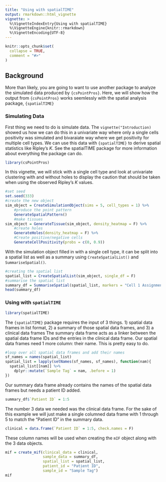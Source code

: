 ```yaml
---
title: "Using with spatialTIME"
output: rmarkdown::html_vignette
vignette: >
  %\VignetteIndexEntry{Using with spatialTIME}
  %\VignetteEngine{knitr::rmarkdown}
  %\VignetteEncoding{UTF-8}
---
```


```r
knitr::opts_chunk$set(
  collapse = TRUE,
  comment = "#>"
)
```

## Background

More than likely, you are going to want to use another package to analyze the simulated data produced by `{csPointPros}`. Here, we will show how the output from `{csPointPros}` works seemlessly with the spatial analysis package, `{spatialTIME}`

### Simulating Data

First thing we need to do is simulate data. The `vignette("Introduction)` showed us how we can do this in a univariate way where only a single cells positivity was simulated and bivaraiate way where we get positivity for multiple cell types. We can use this data with `{spatialTIME}` to derive spatial statistics like Ripley's *K*. See the spatialTIME package for more information about everything the package can do.

```r
library(csPointPros)
```


In this vignette, we will stick with a single cell type and look at univariate clustering with and without holes to display the caution that should be taken when using the observed Ripley's *K* values. 

```r
#set seed
set.seed(333)
#create the new object
sim_object = CreateSimulationObject(sims = 5, cell_types = 1) %>%
    #produce the point pattern
    GenerateSpatialPattern()
    #make tissues
sim_object = GenerateTissue(sim_object, density_heatmap = F) %>%
    #create holes
    GenerateHoles(density_heatmap = F) %>%
    #Create positive/negative cells
    GenerateCellPositivity(probs = c(0, 0.9))
```

With the simulation object filled in with a single cell type, it can be split into a spatial list as well as a summary using `CreateSpatialList()` and `SummariseSpatial()`.

```r
#creating the spatial list
spatial_list = CreateSpatialList(sim_object, single_df = F)
#summarise the spatial list
summary_df = SummariseSpatial(spatial_list, markers = "Cell 1 Assignment")
head(summary_df)
```

### Using with `spatialTIME`

```r
library(spatialTIME)
```

The `{spatialTIME}` package requires the input of 3 things. 1) spatial data frames in list format, 2) a summary of those spatial data frames, and 3) a clinical data frames The summary data frame acts as a linker between the spatial data frame IDs and the entries in the clinical data frame. Our spatial data frames need 1 more column: their name. This is pretty easy to do.

```r
#loop over all spatial data frames and add their names
sf_names = names(spatial_list)
spatial_list = lapply(setNames(sf_names, sf_names), function(nam){
  spatial_list[[nam]] %>%
    dplyr::mutate(`Sample Tag` = nam, .before = 1)
})
```

Our summary data frame already contains the names of the spatial data frames but needs a patient ID added.

```r
summary_df$`Patient ID` = 1:5
```

The number 3 data we needed was the clinical data frame. For the sake of this example we will just make a single columned data frame with 1 through 5 to match the "Patient ID" in the summary data.

```r
clinical = data.frame(`Patient ID` = 1:5, check.names = F)
```

These column names will be used when creating the `mIF` object along with the 3 data objects.

```r
mif = create_mif(clinical_data = clinical,
                 sample_data = summary_df,
                 spatial_list = spatial_list,
                 patient_id = "Patient ID",
                 sample_id = "Sample Tag")
mif
```

